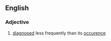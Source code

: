 ==English==

===Adjective===
{{en-adj}}

# {{context|of a disease or symptom}} [[diagnosed]] less frequently than its [[occurence]]
